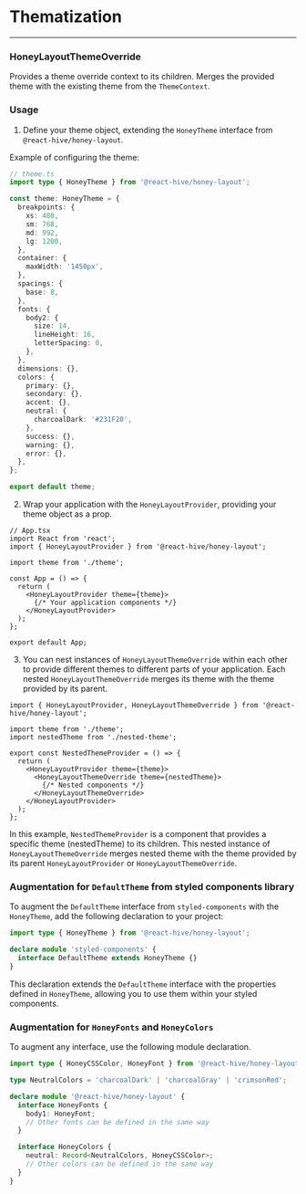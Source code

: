 # Thematization

---

### HoneyLayoutThemeOverride

Provides a theme override context to its children.
Merges the provided theme with the existing theme from the `ThemeContext`.

### Usage

1. Define your theme object, extending the `HoneyTheme` interface from `@react-hive/honey-layout`.

Example of configuring the theme:

~~~ts
// theme.ts
import type { HoneyTheme } from '@react-hive/honey-layout';

const theme: HoneyTheme = {
  breakpoints: {
    xs: 480,
    sm: 768,
    md: 992,
    lg: 1200,
  },
  container: {
    maxWidth: '1450px',
  },
  spacings: {
    base: 8,
  },
  fonts: {
    body2: {
      size: 14,
      lineHeight: 16,
      letterSpacing: 0,
    },
  },
  dimensions: {},
  colors: {
    primary: {},
    secondary: {},
    accent: {},
    neutral: {
      charcoalDark: '#231F20',
    },
    success: {},
    warning: {},
    error: {},
  },
};

export default theme;
~~~

2. Wrap your application with the `HoneyLayoutProvider`, providing your theme object as a prop.

~~~tsx
// App.tsx
import React from 'react';
import { HoneyLayoutProvider } from '@react-hive/honey-layout';

import theme from './theme';

const App = () => {
  return (
    <HoneyLayoutProvider theme={theme}>
      {/* Your application components */}
    </HoneyLayoutProvider>
  );
};

export default App;
~~~

3. You can nest instances of `HoneyLayoutThemeOverride` within each other to provide different themes to different parts of your application.
Each nested `HoneyLayoutThemeOverride` merges its theme with the theme provided by its parent.

~~~tsx
import { HoneyLayoutProvider, HoneyLayoutThemeOverride } from '@react-hive/honey-layout';

import theme from './theme';
import nestedTheme from './nested-theme';

export const NestedThemeProvider = () => {
  return (
    <HoneyLayoutProvider theme={theme}>
      <HoneyLayoutThemeOverride theme={nestedTheme}>
        {/* Nested components */}
      </HoneyLayoutThemeOverride>
    </HoneyLayoutProvider>
  );
};
~~~

In this example, `NestedThemeProvider` is a component that provides a specific theme (nestedTheme) to its children.
This nested instance of `HoneyLayoutThemeOverride` merges nested theme with the theme provided by its parent `HoneyLayoutProvider` or `HoneyLayoutThemeOverride`.

### Augmentation for `DefaultTheme` from styled components library

To augment the `DefaultTheme` interface from `styled-components` with the `HoneyTheme`, add the following declaration to your project:

~~~ts
import type { HoneyTheme } from '@react-hive/honey-layout';

declare module 'styled-components' {
  interface DefaultTheme extends HoneyTheme {}
}
~~~

This declaration extends the `DefaultTheme` interface with the properties defined in `HoneyTheme`, allowing you to use them within your styled components.

### Augmentation for `HoneyFonts` and `HoneyColors`

To augment any interface, use the following module declaration.

~~~ts
import type { HoneyCSSColor, HoneyFont } from '@react-hive/honey-layout';

type NeutralColors = 'charcoalDark' | 'charcoalGray' | 'crimsonRed';

declare module '@react-hive/honey-layout' {
  interface HoneyFonts {
    body1: HoneyFont;
    // Other fonts can be defined in the same way
  }

  interface HoneyColors {
    neutral: Record<NeutralColors, HoneyCSSColor>;
    // Other colors can be defined in the same way
  }
}
~~~
